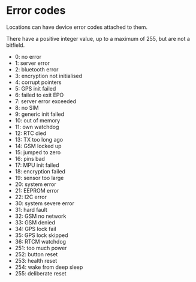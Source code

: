 # Error codes

Locations can have device error codes attached to them.

There have a positive integer value, up to a maximum of 255, but are not a bitfield.

- 0: no error
- 1: server error
- 2: bluetooth error
- 3: encryption not initialised
- 4: corrupt pointers
- 5: GPS init failed
- 6: failed to exit EPO
- 7: server error exceeded
- 8: no SIM
- 9: generic init failed
- 10: out of memory
- 11: own watchdog
- 12: RTC died
- 13: TX too long ago
- 14: GSM locked up
- 15: jumped to zero
- 16: pins bad
- 17: MPU init failed
- 18: encryption failed
- 19: sensor too large
- 20: system error
- 21: EEPROM error
- 22: I2C error
- 30: system severe error
- 31: hard fault
- 32: GSM no network
- 33: GSM denied
- 34: GPS lock fail
- 35: GPS lock skipped
- 36: RTCM watchdog
- 251: too much power
- 252: button reset
- 253: health reset
- 254: wake from deep sleep
- 255: deliberate reset
